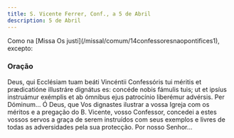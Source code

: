 ```yaml
---
title: S. Vicente Ferrer, Conf., a 5 de Abril
description: 5 de Abril
---
```


<aside>
  Como na [Missa Os justi](/missal/comum/14confessoresnaopontifices1), excepto:
</aside>

### Oração

<div class="side-by-side not-content">
  <span>
    Deus, qui Ecclésiam tuam beáti Vincéntii Confessóris tui méritis et
    prædicatióne illustráre dignátus es: concéde nobis fámulis tuis; ut et
    ipsíus instruámur exémplis et ab ómnibus ejus patrocínio liberémur advérsis.
    Per Dóminum...
  </span>
  <span>
    Ó Deus, que Vos dignastes ilustrar a vossa Igreja com os méritos e a
    pregação do B. Vicente, vosso Confessor, concedei a estes vossos servos a
    graça de serem instruídos com seus exemplos e livres de todas as
    adversidades pela sua protecção. Por nosso Senhor...
  </span>
</div>

